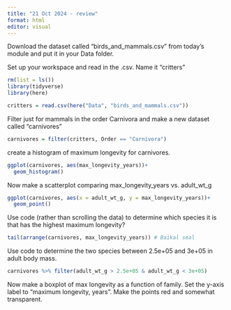 ```yaml
---
title: "21 Oct 2024 - review"
format: html
editor: visual
---
```


Download the dataset called "birds_and_mammals.csv" from today's module and put it in your Data folder.

Set up your workspace and read in the .csv. Name it "critters"

```r
rm(list = ls())
library(tidyverse)
library(here)
```

```r
critters = read.csv(here("Data", "birds_and_mammals.csv"))
```


Filter just for mammals in the order Carnivora and make a new dataset called "carnivores"

```r
carnivores = filter(critters, Order == "Carnivora")
```

create a histogram of maximum longevity for carnivores.

```r
ggplot(carnivores, aes(max_longevity_years))+
  geom_histogram()
```

Now make a scatterplot comparing max_longevity_years vs. adult_wt_g

```r
ggplot(carnivores, aes(x = adult_wt_g, y = max_longevity_years))+
  geom_point()
```

Use code (rather than scrolling the data) to determine which species it is that has the highest maximum longevity?

```r
tail(arrange(carnivores, max_longevity_years)) # Baikal seal
```

Use code to determine the two species between 2.5e+05 and 3e+05 in adult body mass.

```r
carnivores %>% filter(adult_wt_g > 2.5e+05 & adult_wt_g < 3e+05)
```

Now make a boxplot of max longevity as a function of family. Set the y-axis label to "maximum longevity, years". Make the points red and somewhat transparent.

```r

```
